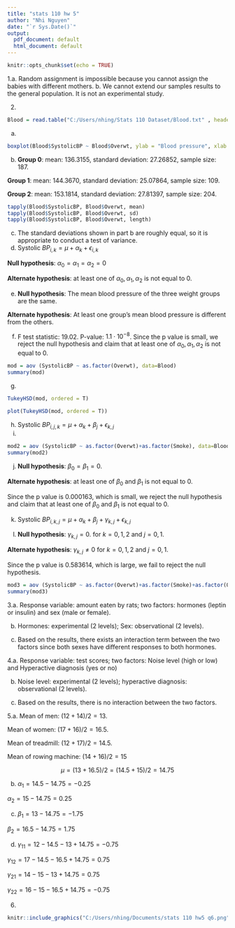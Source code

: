 ---
title: "stats 110 hw 5"
author: "Nhi Nguyen"
date: "`r Sys.Date()`"
output:
  pdf_document: default
  html_document: default
---

```{r setup, include=FALSE}
knitr::opts_chunk$set(echo = TRUE)
```

1.a. Random assignment is impossible because you cannot assign the babies with different mothers. 
  b. We cannot extend our samples results to the general population. It is not an experimental study.
  
2.
```{r}
Blood = read.table("C:/Users/nhing/Stats 110 Dataset/Blood.txt" , header=TRUE)
```
  a. 
```{r}
boxplot(Blood$SystolicBP ~ Blood$Overwt, ylab = "Blood pressure", xlab = "Weight group")
```
  
  b. 
  **Group 0**: mean: 136.3155, standard deviation: 27.26852, sample size: 187.
  
  **Group 1**: mean: 144.3670, standard deviation: 25.07864, sample size: 109.
    
  **Group 2**: mean: 153.1814, standard deviation: 27.81397, sample size: 204.
```{r}
tapply(Blood$SystolicBP, Blood$Overwt, mean)
tapply(Blood$SystolicBP, Blood$Overwt, sd)
tapply(Blood$SystolicBP, Blood$Overwt, length)
```
  c. The standard deviations shown in part b are roughly equal, so it is appropriate to conduct a test of variance.
  d. Systolic $BP_{i,k} = \mu + \alpha_{k} + \epsilon_{i,k}$
  
  **Null hypothesis**: $\alpha_0 = \alpha_1 = \alpha_2 = 0$
  
  **Alternate hypothesis**: at least one of $\alpha_0, \alpha_1, \alpha_2$ is not equal to $0$.
  
  e. **Null hypothesis**: The mean blood pressure of the three weight groups are the same.
  
  **Alternate hypothesis**: At least one group's mean  blood pressure is different from the others.
  
  f. F test statistic: $19.02$. P-value: $1.1 \cdot 10^{-8}$. Since the p value is small, we reject the null hypothesis and claim that at least one of $\alpha_0, \alpha_1, \alpha_2$ is not equal to $0$.
```{r}
mod = aov (SystolicBP ~ as.factor(Overwt), data=Blood)
summary(mod)
```
  g. 
```{r}
TukeyHSD(mod, ordered = T)
```
```{r}
plot(TukeyHSD(mod, ordered = T))
```
  
  h. Systolic $BP_{i,j,k} = \mu + \alpha_k + \beta_j + \epsilon_{k,j}$
  i. 
```{r}
mod2 = aov (SystolicBP ~ as.factor(Overwt)+as.factor(Smoke), data=Blood)
summary(mod2)
```
  j. **Null hypothesis**: $\beta_0 = \beta_1 = 0.$
  
  **Alternate hypothesis**: at least one of $\beta_0$ and $\beta_1$ is not equal to $0$.
  
  Since the p value is $0.000163$, which is small, we reject the null hypothesis and claim that at least one of $\beta_0$ and $\beta_1$ is not equal to $0$.
  
  k. Systolic $BP_{i,k,j} = \mu + \alpha_k + \beta_j + \gamma_{k,j} + \epsilon_{k,j}$
  
  l. **Null hypothesis**: $\gamma_{k,j} = 0.$ for $k = 0,1,2$ and $j = 0,1$.
  
  **Alternate hypothesis**: $\gamma_{k,j} \neq 0$ for $k = 0,1,2$ and $j = 0,1$.
  
  Since the p value is $0.583614$, which is large, we fail to reject the null hypothesis.
```{r}
mod3 = aov (SystolicBP ~ as.factor(Overwt)+as.factor(Smoke)+as.factor(Overwt)*as.factor(Smoke), data=Blood)
summary(mod3)
```
  
3.a. Response variable: amount eaten by rats; two factors: hormones (leptin or insulin) and sex (male or female).
  
  b. Hormones: experimental (2 levels); Sex: observational (2 levels).
  
  c. Based on the results, there exists an interaction term between the two factors since both sexes have different responses to both hormones.
  
4.a. Response variable: test scores; two factors: Noise level (high or low) and Hyperactive diagnosis (yes or no)

  b. Noise level: experimental (2 levels); hyperactive diagnosis: observational (2 levels).
  
  c. Based on the results, there is no interaction between the two factors.
  
5.a. Mean of men: $(12 + 14)/2 = 13.$
  
  Mean of women: $(17 + 16)/2 = 16.5.$

  Mean of treadmill: $(12 + 17)/2 = 14.5.$

  Mean of rowing machine: $(14 + 16)/2 = 15$

  $$\mu = (13 + 16.5)/2 = (14.5 + 15)/2 = 14.75$$

  b. $\alpha_1 = 14.5 - 14.75 = -0.25$
  
  $\alpha_2 = 15 - 14.75 = 0.25$
  
  c. $\beta_1 = 13 - 14.75 = -1.75$
  
  $\beta_2 = 16.5 - 14.75 = 1.75$
  
  d. $\gamma_{11} = 12 - 14.5 - 13 + 14.75 = -0.75$
  
  $\gamma_{12} = 17 - 14.5 - 16.5 + 14.75 = 0.75$
  
  $\gamma_{21} = 14 - 15 - 13 + 14.75 = 0.75$
  
  $\gamma_{22} = 16 - 15 - 16.5 + 14.75 = -0.75$
  
6. 
```{r pressure, echo=FALSE, fig.cap="A caption", out.width = '100%'}
knitr::include_graphics("C:/Users/nhing/Documents/stats 110 hw5 q6.png")
```

  
  